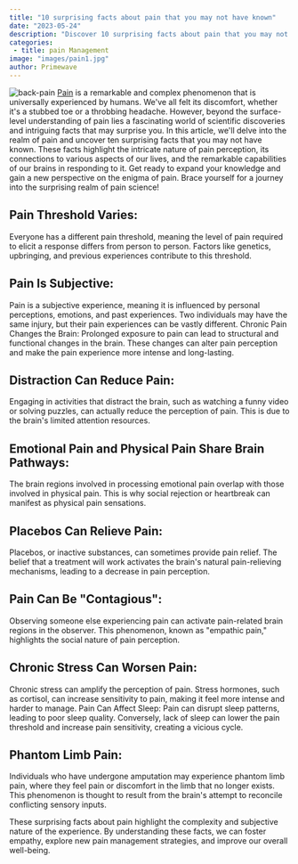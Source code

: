 ```yaml
---
title: "10 surprising facts about pain that you may not have known"
date: "2023-05-24"
description: "Discover 10 surprising facts about pain that you may not have known"
categories:
 - title: pain Management
image: "images/pain1.jpg"
author: Primewave
---
```


![back-pain](/images/pain1.jpg)
[Pain](/pain-treatment-in-las-vegas) is a remarkable and complex phenomenon that is universally experienced by humans. We've all felt its discomfort, whether it's a stubbed toe or a throbbing headache. However, beyond the surface-level understanding of pain lies a fascinating world of scientific discoveries and intriguing facts that may surprise you. In this article, we'll delve into the realm of pain and uncover ten surprising facts that you may not have known. These facts highlight the intricate nature of pain perception, its connections to various aspects of our lives, and the remarkable capabilities of our brains in responding to it. Get ready to expand your knowledge and gain a new perspective on the enigma of pain. Brace yourself for a journey into the surprising realm of pain science!

## Pain Threshold Varies:

Everyone has a different pain threshold, meaning the level of pain required to elicit a response differs from person to person. Factors like genetics, upbringing, and previous experiences contribute to this threshold.

## Pain Is Subjective:

Pain is a subjective experience, meaning it is influenced by personal perceptions, emotions, and past experiences. Two individuals may have the same injury, but their pain experiences can be vastly different.
Chronic Pain Changes the Brain: Prolonged exposure to pain can lead to structural and functional changes in the brain. These changes can alter pain perception and make the pain experience more intense and long-lasting.

## Distraction Can Reduce Pain:

Engaging in activities that distract the brain, such as watching a funny video or solving puzzles, can actually reduce the perception of pain. This is due to the brain's limited attention resources.

## Emotional Pain and Physical Pain Share Brain Pathways:

The brain regions involved in processing emotional pain overlap with those involved in physical pain. This is why social rejection or heartbreak can manifest as physical pain sensations.

## Placebos Can Relieve Pain:

Placebos, or inactive substances, can sometimes provide pain relief. The belief that a treatment will work activates the brain's natural pain-relieving mechanisms, leading to a decrease in pain perception.

## Pain Can Be "Contagious":

Observing someone else experiencing pain can activate pain-related brain regions in the observer. This phenomenon, known as "empathic pain," highlights the social nature of pain perception.

## Chronic Stress Can Worsen Pain:

Chronic stress can amplify the perception of pain. Stress hormones, such as cortisol, can increase sensitivity to pain, making it feel more intense and harder to manage.
Pain Can Affect Sleep: Pain can disrupt sleep patterns, leading to poor sleep quality. Conversely, lack of sleep can lower the pain threshold and increase pain sensitivity, creating a vicious cycle.

## Phantom Limb Pain:

Individuals who have undergone amputation may experience phantom limb pain, where they feel pain or discomfort in the limb that no longer exists. This phenomenon is thought to result from the brain's attempt to reconcile conflicting sensory inputs.

These surprising facts about pain highlight the complexity and subjective nature of the experience. By understanding these facts, we can foster empathy, explore new pain management strategies, and improve our overall well-being.

